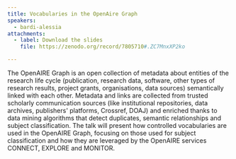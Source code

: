 ```yaml
---
title: Vocabularies in the OpenAire Graph
speakers:
  - bardi-alessia
attachments:
  - label: Download the slides
    file: https://zenodo.org/record/7805710#.ZC7MnxXP2ko

---
```

The OpenAIRE Graph is an open collection of metadata about entities of the research life cycle (publication, research data, software, other types of research results, project grants, organisations, data sources) semantically linked with each other. Metadata and links are collected from trusted scholarly communication sources (like institutional repositories, data archives, publishers' platforms, Crossref, DOAJ) and enriched thanks to data mining algorithms that detect duplicates, semantic relationships and subject classification. The talk will present how controlled vocabularies are used in the OpenAIRE Graph, focusing on those used for subject classification and how they are leveraged by the OpenAIRE services CONNECT, EXPLORE and MONITOR.

<Speakers>
  <Speaker speaker="bardi-alessia">
  </Speaker>
</Speakers>